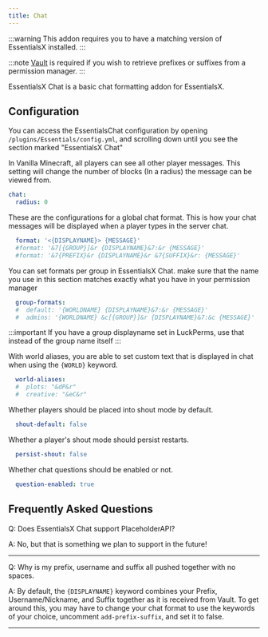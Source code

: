 ```yaml
---
title: Chat
---
```

:::warning
This addon requires you to have a matching version of EssentialsX installed.
:::

:::note
[Vault](https://github.com/milkbowl/Vault) is required if you wish to retrieve prefixes or suffixes from a permission manager.
:::


EssentialsX Chat is a basic chat formatting addon for EssentialsX.


## Configuration
You can access the EssentialsChat configuration by opening `/plugins/Essentials/config.yml`, and scrolling down until you see the section marked "EssentialsX Chat"

In Vanilla Minecraft, all players can see all other player messages. This setting will change the number of blocks (In a radius) the message can be viewed from.
```yaml
chat:
  radius: 0
```

These are the configurations for a global chat format. This is how your chat messages will be displayed when a player types in the server chat.
```yaml
  format: '<{DISPLAYNAME}> {MESSAGE}'
  #format: '&7[{GROUP}]&r {DISPLAYNAME}&7:&r {MESSAGE}'
  #format: '&7{PREFIX}&r {DISPLAYNAME}&r &7{SUFFIX}&r: {MESSAGE}'
```

You can set formats per group in EssentialsX Chat. make sure that the name you use in this section matches exactly what you have in your permission manager
```yaml
  group-formats:
  #  default: '{WORLDNAME} {DISPLAYNAME}&7:&r {MESSAGE}'
  #  admins: '{WORLDNAME} &c[{GROUP}]&r {DISPLAYNAME}&7:&c {MESSAGE}'
```
:::important
If you have a group displayname set in LuckPerms, use that instead of the group name itself
:::

With world aliases, you are able to set custom text that is displayed in chat when using the `{WORLD}` keyword.
```yaml
  world-aliases:
  #  plots: "&dP&r"
  #  creative: "&eC&r"
```

Whether players should be placed into shout mode by default.
```yaml
  shout-default: false
```

Whether a player's shout mode should persist restarts.
```yaml
  persist-shout: false
```

Whether chat questions should be enabled or not.
```yaml
  question-enabled: true
```

## __Frequently Asked Questions__
Q: Does EssentialsX Chat support PlaceholderAPI?

A: No, but that is something we plan to support in the future!

___

Q: Why is my prefix, username and suffix all pushed together with no spaces.

A: By default, the `{DISPLAYNAME}` keyword combines your Prefix, Username/Nickname, and Suffix together as it is received from Vault.
To get around this, you may have to change your chat format to use the keywords of your choice, uncomment `add-prefix-suffix`, and set it to false.

___
